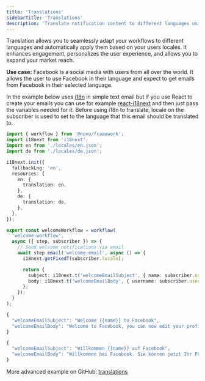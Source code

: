 ```yaml
---
title: 'Translations'
sidebarTitle: 'Translations'
description: 'Translate notification content to different languages using i18n'
---
```


Translation allows you to seamlessly adapt your workflows to different languages and automatically apply them based on your users locales. It enhances engagement, personalizes the user experience, and allows you to expand your market reach.

**Use case:** Facebook is a social media with users from all over the world. It allows the user to use Facebook in their language and expect to get emails from Facebook in their selected language.

In the example below uses [i18n](https://www.npmjs.com/package/i18n) in simple text email but if you use React to create your emails you can use for example [react-i18next](https://react.i18next.com/) and then just pass the variables needed for it. Before using i18n to translate, locale on the subscriber is used to set to the language that this email should be translated to.

```typescript
import { workflow } from '@novu/framework';
import i18next from 'i18next';
import en from './locales/en.json';
import de from './locales/de.json';

i18next.init({
  fallbackLng: 'en',
  resources: {
    en: {
      translation: en,
    },
    de: {
      translation: de,
    },
  },
});

export const welcomeWorkflow = workflow(
  'welcome-workflow',
  async ({ step, subscriber }) => {
    // Send welcome notifications via email
    await step.email('welcome-email', async () => {
      i18next.getFixedT(subscriber.locale);

      return {
        subject: i18next.t('welcomeEmailSubject', { name: subscriber.name }),
        body: i18next.t('welcomeEmailBody', { username: subscriber.username }),
      };
    });
  }
);
```

```typescript locales/en.json
{
  "welcomeEmailSubject": "Welcome {{name}} to Facebook",
  "welcomeEmailBody": "Welcome to Facebook, you can now edit your profile {{username}} and connect with your friends and family",
}
```

```typescript locales/de.json
{
  "welcomeEmailSubject": "Willkommen {{name}} auf Facebook",
  "welcomeEmailBody": "Willkommen bei Facebook. Sie können jetzt Ihr Profil {{username}} bearbeiten und mit Ihren Freunden und Ihrer Familie in Kontakt treten",
}
```

More advanced example on GitHub: [translations](https://github.com/novuhq/examples/tree/main/novu-workflows/react/translation)